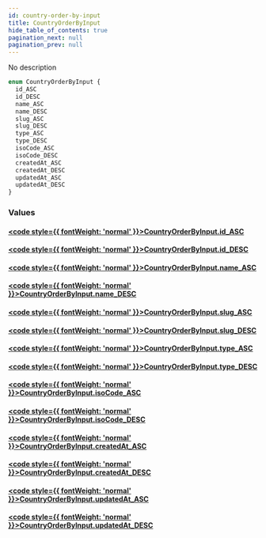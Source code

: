 ```yaml
---
id: country-order-by-input
title: CountryOrderByInput
hide_table_of_contents: true
pagination_next: null
pagination_prev: null
---
```








No description

```graphql
enum CountryOrderByInput {
  id_ASC
  id_DESC
  name_ASC
  name_DESC
  slug_ASC
  slug_DESC
  type_ASC
  type_DESC
  isoCode_ASC
  isoCode_DESC
  createdAt_ASC
  createdAt_DESC
  updatedAt_ASC
  updatedAt_DESC
}
```


### Values

#### [<code style={{ fontWeight: 'normal' }}>CountryOrderByInput.<b>id_ASC</b></code>](#) 
> 
> 

#### [<code style={{ fontWeight: 'normal' }}>CountryOrderByInput.<b>id_DESC</b></code>](#) 
> 
> 

#### [<code style={{ fontWeight: 'normal' }}>CountryOrderByInput.<b>name_ASC</b></code>](#) 
> 
> 

#### [<code style={{ fontWeight: 'normal' }}>CountryOrderByInput.<b>name_DESC</b></code>](#) 
> 
> 

#### [<code style={{ fontWeight: 'normal' }}>CountryOrderByInput.<b>slug_ASC</b></code>](#) 
> 
> 

#### [<code style={{ fontWeight: 'normal' }}>CountryOrderByInput.<b>slug_DESC</b></code>](#) 
> 
> 

#### [<code style={{ fontWeight: 'normal' }}>CountryOrderByInput.<b>type_ASC</b></code>](#) 
> 
> 

#### [<code style={{ fontWeight: 'normal' }}>CountryOrderByInput.<b>type_DESC</b></code>](#) 
> 
> 

#### [<code style={{ fontWeight: 'normal' }}>CountryOrderByInput.<b>isoCode_ASC</b></code>](#) 
> 
> 

#### [<code style={{ fontWeight: 'normal' }}>CountryOrderByInput.<b>isoCode_DESC</b></code>](#) 
> 
> 

#### [<code style={{ fontWeight: 'normal' }}>CountryOrderByInput.<b>createdAt_ASC</b></code>](#) 
> 
> 

#### [<code style={{ fontWeight: 'normal' }}>CountryOrderByInput.<b>createdAt_DESC</b></code>](#) 
> 
> 

#### [<code style={{ fontWeight: 'normal' }}>CountryOrderByInput.<b>updatedAt_ASC</b></code>](#) 
> 
> 

#### [<code style={{ fontWeight: 'normal' }}>CountryOrderByInput.<b>updatedAt_DESC</b></code>](#) 
> 
> 






